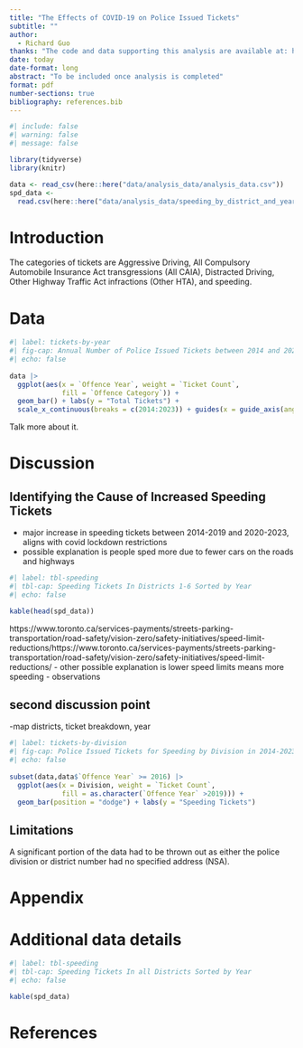 ```yaml
---
title: "The Effects of COVID-19 on Police Issued Tickets"
subtitle: ""
author: 
  - Richard Guo
thanks: "The code and data supporting this analysis are available at: https://github.com/Richard-Guo1/Police_Issued_Tickets."
date: today
date-format: long
abstract: "To be included once analysis is completed"
format: pdf
number-sections: true
bibliography: references.bib
---
```


```r
#| include: false
#| warning: false
#| message: false

library(tidyverse)
library(knitr)

data <- read_csv(here::here("data/analysis_data/analysis_data.csv"))
spd_data <- 
  read.csv(here::here("data/analysis_data/speeding_by_district_and_year"))

```


# Introduction

The categories of tickets are Aggressive Driving, All Compulsory Automobile Insurance Act transgressions (All CAIA), Distracted Driving, Other Highway Traffic Act infractions (Other HTA), and speeding. 


# Data {#sec-mydatasection}


```r
#| label: tickets-by-year
#| fig-cap: Annual Number of Police Issued Tickets between 2014 and 2023
#| echo: false
  
data |> 
  ggplot(aes(x = `Offence Year`, weight = `Ticket Count`, 
             fill = `Offence Category`)) + 
  geom_bar() + labs(y = "Total Tickets") + 
  scale_x_continuous(breaks = c(2014:2023)) + guides(x = guide_axis(angle = 70))

```

Talk more about it.





# Discussion

## Identifying the Cause of Increased Speeding Tickets {#sec-first-point}
- major increase in speeding tickets between 2014-2019 and 2020-2023, aligns with covid lockdown restrictions 
- possible explanation is people sped more due to fewer cars on the roads and highways

```r
#| label: tbl-speeding
#| tbl-cap: Speeding Tickets In Districts 1-6 Sorted by Year
#| echo: false

kable(head(spd_data))

```
https://www.toronto.ca/services-payments/streets-parking-transportation/road-safety/vision-zero/safety-initiatives/speed-limit-reductions/https://www.toronto.ca/services-payments/streets-parking-transportation/road-safety/vision-zero/safety-initiatives/speed-limit-reductions/
- other possible explanation is lower speed limits means more speeding
- observations

## second discussion point
-map districts, ticket breakdown, year

```r
#| label: tickets-by-division
#| fig-cap: Police Issued Tickets for Speeding by Division in 2014-2023
#| echo: false
  
subset(data,data$`Offence Year` >= 2016) |> 
  ggplot(aes(x = Division, weight = `Ticket Count`, 
             fill = as.character(`Offence Year` >2019))) + 
  geom_bar(position = "dodge") + labs(y = "Speeding Tickets")

```


## Limitations
A significant portion of the data had to be thrown out as either the police division or district number had no specified address (NSA). 
\newpage

\appendix

# Appendix {-}


# Additional data details

```r
#| label: tbl-speeding
#| tbl-cap: Speeding Tickets In all Districts Sorted by Year
#| echo: false

kable(spd_data)

```

\newpage


# References


